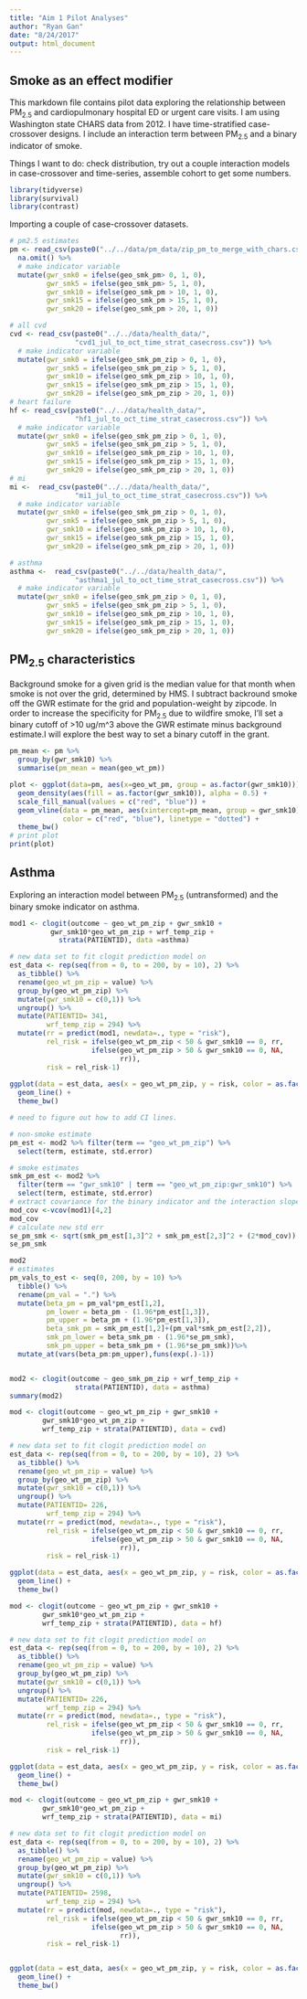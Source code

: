 ```yaml
---
title: "Aim 1 Pilot Analyses"
author: "Ryan Gan"
date: "8/24/2017"
output: html_document
---
```


## Smoke as an effect modifier

This markdown file contains pilot data exploring the relationship between PM~2.5~ and cardiopulmonary hospital ED or urgent care visits. I am using Washington state CHARS data from 2012. I have time-stratified case-crossover designs. I include an interaction term between PM~2.5~ and a binary indicator of smoke.

Things I want to do: check distribution, try out a couple interaction models in case-crossover and time-series, assemble cohort to get some numbers.

```r
library(tidyverse)
library(survival) 
library(contrast)
```

Importing a couple of case-crossover datasets.

```r
# pm2.5 estimates
pm <- read_csv(paste0("../../data/pm_data/zip_pm_to_merge_with_chars.csv")) %>% 
  na.omit() %>% 
  # make indicator variable
  mutate(gwr_smk0 = ifelse(geo_smk_pm> 0, 1, 0),
         gwr_smk5 = ifelse(geo_smk_pm> 5, 1, 0),
         gwr_smk10 = ifelse(geo_smk_pm > 10, 1, 0),
         gwr_smk15 = ifelse(geo_smk_pm > 15, 1, 0),
         gwr_smk20 = ifelse(geo_smk_pm > 20, 1, 0))

# all cvd
cvd <- read_csv(paste0("../../data/health_data/",
                "cvd1_jul_to_oct_time_strat_casecross.csv")) %>% 
  # make indicator variable
  mutate(gwr_smk0 = ifelse(geo_smk_pm_zip > 0, 1, 0),
         gwr_smk5 = ifelse(geo_smk_pm_zip > 5, 1, 0),
         gwr_smk10 = ifelse(geo_smk_pm_zip > 10, 1, 0),
         gwr_smk15 = ifelse(geo_smk_pm_zip > 15, 1, 0),
         gwr_smk20 = ifelse(geo_smk_pm_zip > 20, 1, 0))
# heart failure
hf <- read_csv(paste0("../../data/health_data/",
                "hf1_jul_to_oct_time_strat_casecross.csv")) %>% 
  # make indicator variable
  mutate(gwr_smk0 = ifelse(geo_smk_pm_zip > 0, 1, 0),
         gwr_smk5 = ifelse(geo_smk_pm_zip > 5, 1, 0),
         gwr_smk10 = ifelse(geo_smk_pm_zip > 10, 1, 0),
         gwr_smk15 = ifelse(geo_smk_pm_zip > 15, 1, 0),
         gwr_smk20 = ifelse(geo_smk_pm_zip > 20, 1, 0))
# mi
mi <-  read_csv(paste0("../../data/health_data/",
                "mi1_jul_to_oct_time_strat_casecross.csv")) %>% 
  # make indicator variable
  mutate(gwr_smk0 = ifelse(geo_smk_pm_zip > 0, 1, 0),
         gwr_smk5 = ifelse(geo_smk_pm_zip > 5, 1, 0),
         gwr_smk10 = ifelse(geo_smk_pm_zip > 10, 1, 0),
         gwr_smk15 = ifelse(geo_smk_pm_zip > 15, 1, 0),
         gwr_smk20 = ifelse(geo_smk_pm_zip > 20, 1, 0))

# asthma
asthma <-  read_csv(paste0("../../data/health_data/",
                "asthma1_jul_to_oct_time_strat_casecross.csv")) %>% 
  # make indicator variable
  mutate(gwr_smk0 = ifelse(geo_smk_pm_zip > 0, 1, 0),
         gwr_smk5 = ifelse(geo_smk_pm_zip > 5, 1, 0),
         gwr_smk10 = ifelse(geo_smk_pm_zip > 10, 1, 0),
         gwr_smk15 = ifelse(geo_smk_pm_zip > 15, 1, 0),
         gwr_smk20 = ifelse(geo_smk_pm_zip > 20, 1, 0))
```

## PM~2.5~ characteristics

Background smoke for a given grid is the median value for that month when smoke is not over the grid, determined by HMS. I subtract backround smoke off the GWR estimate for the grid and population-weight by zipcode. In order to increase the specificity for PM~2.5~ due to wildfire smoke, I'll set a binary cutoff of >10 ug/m^3 above the GWR estimate minus background estimate.I will explore the best way to set a binary cutoff in the grant.

```r
pm_mean <- pm %>% 
  group_by(gwr_smk10) %>% 
  summarise(pm_mean = mean(geo_wt_pm))

plot <- ggplot(data=pm, aes(x=geo_wt_pm, group = as.factor(gwr_smk10))) +
  geom_density(aes(fill = as.factor(gwr_smk10)), alpha = 0.5) +
  scale_fill_manual(values = c("red", "blue")) +
  geom_vline(data = pm_mean, aes(xintercept=pm_mean, group = gwr_smk10),
             color = c("red", "blue"), linetype = "dotted") +
  theme_bw()
# print plot
print(plot)
```

## Asthma

Exploring an interaction model between PM~2.5~ (untransformed) and the binary smoke indicator on asthma.

```r
mod1 <- clogit(outcome ~ geo_wt_pm_zip + gwr_smk10 +
          gwr_smk10*geo_wt_pm_zip + wrf_temp_zip + 
            strata(PATIENTID), data =asthma)

# new data set to fit clogit prediction model on
est_data <- rep(seq(from = 0, to = 200, by = 10), 2) %>% 
  as_tibble() %>% 
  rename(geo_wt_pm_zip = value) %>% 
  group_by(geo_wt_pm_zip) %>% 
  mutate(gwr_smk10 = c(0,1)) %>% 
  ungroup() %>% 
  mutate(PATIENTID= 341,
         wrf_temp_zip = 294) %>% 
  mutate(rr = predict(mod1, newdata=., type = "risk"),
         rel_risk = ifelse(geo_wt_pm_zip < 50 & gwr_smk10 == 0, rr, 
                    ifelse(geo_wt_pm_zip > 50 & gwr_smk10 == 0, NA,
                           rr)),
         risk = rel_risk-1) 
  
ggplot(data = est_data, aes(x = geo_wt_pm_zip, y = risk, color = as.factor(gwr_smk10))) +
  geom_line() + 
  theme_bw()

# need to figure out how to add CI lines.

# non-smoke estimate
pm_est <- mod2 %>% filter(term == "geo_wt_pm_zip") %>% 
  select(term, estimate, std.error)

# smoke estimates
smk_pm_est <- mod2 %>% 
  filter(term == "gwr_smk10" | term == "geo_wt_pm_zip:gwr_smk10") %>% 
  select(term, estimate, std.error)
# extract covariance for the binary indicator and the interaction slope
mod_cov <-vcov(mod1)[4,2]
mod_cov
# calculate new std err
se_pm_smk <- sqrt(smk_pm_est[1,3]^2 + smk_pm_est[2,3]^2 + (2*mod_cov))
se_pm_smk

mod2
# estimates
pm_vals_to_est <- seq(0, 200, by = 10) %>% 
  tibble() %>% 
  rename(pm_val = ".") %>% 
  mutate(beta_pm = pm_val*pm_est[1,2],
         pm_lower = beta_pm - (1.96*pm_est[1,3]),
         pm_upper = beta_pm + (1.96*pm_est[1,3]),
         beta_smk_pm = smk_pm_est[1,2]+(pm_val*smk_pm_est[2,2]),
         smk_pm_lower = beta_smk_pm - (1.96*se_pm_smk),
         smk_pm_upper = beta_smk_pm + (1.96*se_pm_smk))%>% 
  mutate_at(vars(beta_pm:pm_upper),funs(exp(.)-1))


mod2 <- clogit(outcome ~ geo_smk_pm_zip + wrf_temp_zip + 
                strata(PATIENTID), data = asthma)
summary(mod2)
```


```r
mod <- clogit(outcome ~ geo_wt_pm_zip + gwr_smk10 +
        gwr_smk10*geo_wt_pm_zip +
        wrf_temp_zip + strata(PATIENTID), data = cvd)

# new data set to fit clogit prediction model on
est_data <- rep(seq(from = 0, to = 200, by = 10), 2) %>% 
  as_tibble() %>% 
  rename(geo_wt_pm_zip = value) %>% 
  group_by(geo_wt_pm_zip) %>% 
  mutate(gwr_smk10 = c(0,1)) %>% 
  ungroup() %>% 
  mutate(PATIENTID= 226,
         wrf_temp_zip = 294) %>% 
  mutate(rr = predict(mod, newdata=., type = "risk"),
         rel_risk = ifelse(geo_wt_pm_zip < 50 & gwr_smk10 == 0, rr, 
                    ifelse(geo_wt_pm_zip > 50 & gwr_smk10 == 0, NA,
                           rr)),
         risk = rel_risk-1) 

ggplot(data = est_data, aes(x = geo_wt_pm_zip, y = risk, color = as.factor(gwr_smk10))) +
  geom_line() + 
  theme_bw()
```

```r
mod <- clogit(outcome ~ geo_wt_pm_zip + gwr_smk10 +
        gwr_smk10*geo_wt_pm_zip +
        wrf_temp_zip + strata(PATIENTID), data = hf)

# new data set to fit clogit prediction model on
est_data <- rep(seq(from = 0, to = 200, by = 10), 2) %>% 
  as_tibble() %>% 
  rename(geo_wt_pm_zip = value) %>% 
  group_by(geo_wt_pm_zip) %>% 
  mutate(gwr_smk10 = c(0,1)) %>% 
  ungroup() %>% 
  mutate(PATIENTID= 226,
         wrf_temp_zip = 294) %>% 
  mutate(rr = predict(mod, newdata=., type = "risk"),
         rel_risk = ifelse(geo_wt_pm_zip < 50 & gwr_smk10 == 0, rr, 
                    ifelse(geo_wt_pm_zip > 50 & gwr_smk10 == 0, NA,
                           rr)),
         risk = rel_risk-1) 

ggplot(data = est_data, aes(x = geo_wt_pm_zip, y = risk, color = as.factor(gwr_smk10))) +
  geom_line() + 
  theme_bw()
```

```r
mod <- clogit(outcome ~ geo_wt_pm_zip + gwr_smk10 +
        gwr_smk10*geo_wt_pm_zip +
        wrf_temp_zip + strata(PATIENTID), data = mi)

# new data set to fit clogit prediction model on
est_data <- rep(seq(from = 0, to = 200, by = 10), 2) %>% 
  as_tibble() %>% 
  rename(geo_wt_pm_zip = value) %>% 
  group_by(geo_wt_pm_zip) %>% 
  mutate(gwr_smk10 = c(0,1)) %>% 
  ungroup() %>% 
  mutate(PATIENTID= 2598,
         wrf_temp_zip = 294) %>% 
  mutate(rr = predict(mod, newdata=., type = "risk"),
         rel_risk = ifelse(geo_wt_pm_zip < 50 & gwr_smk10 == 0, rr, 
                    ifelse(geo_wt_pm_zip > 50 & gwr_smk10 == 0, NA,
                           rr)),
         risk = rel_risk-1) 


ggplot(data = est_data, aes(x = geo_wt_pm_zip, y = risk, color = as.factor(gwr_smk10))) +
  geom_line() +
  theme_bw()
```


